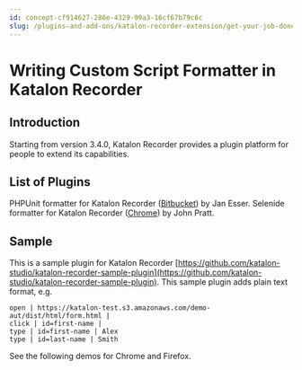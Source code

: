 ```yaml
---
id: concept-cf914627-286e-4329-99a3-16cf67b79c8c
slug: /plugins-and-add-ons/katalon-recorder-extension/get-your-job-done/export-scenarios/writing-custom-script-formatter-in-katalon-recorder
---
```


# Writing Custom Script Formatter in Katalon Recorder

## Introduction

Starting from version 3.4.0, Katalon Recorder provides a plugin platform for people to extend its capabilities.

## List of Plugins

PHPUnit formatter for Katalon Recorder \([Bitbucket](https://bitbucket.org/inventis/phpunit-formatter-katalon-recorder/src/master/)\) by Jan Esser. Selenide formatter for Katalon Recorder \([Chrome](https://chrome.google.com/webstore/detail/selenide-exporter-for-kat/mkbfcgpbkcaieiajhllpdocjfnfcbmlm)\) by John Pratt.

## Sample

This is a sample plugin for Katalon Recorder [https://github.com/katalon-studio/katalon-recorder-sample-plugin](https://github.com/katalon-studio/katalon-recorder-sample-plugin). This sample plugin adds plain text format, e.g.

```
open | https://katalon-test.s3.amazonaws.com/demo-aut/dist/html/form.html | 
click | id=first-name | 
type | id=first-name | Alex 
type | id=last-name | Smith

```

See the following demos for Chrome and Firefox.